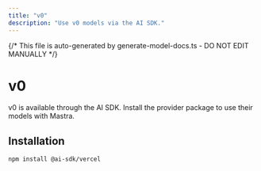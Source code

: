 ```yaml
---
title: "v0"
description: "Use v0 models via the AI SDK."
---
```


{/* This file is auto-generated by generate-model-docs.ts - DO NOT EDIT MANUALLY */}

# v0

v0 is available through the AI SDK. Install the provider package to use their models with Mastra.

## Installation

```bash
npm install @ai-sdk/vercel
```

